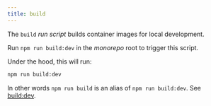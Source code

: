```yaml
---
title: build
---
```


The `build` _run script_ builds container images for local development.

Run `npm run build:dev` in the _monorepo_ root to trigger this script.

Under the hood, this will run:

```sh title="Terminal"
npm run build:dev
```

In other words `npm run build` is an alias of `npm run build:dev`.
See [build:dev](/docs/reference/contributors/monorepo/run-scripts/build-dev).
